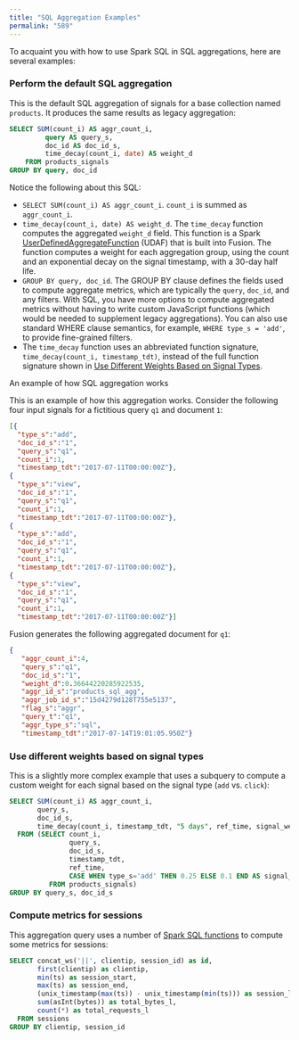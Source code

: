 ```yaml
---
title: "SQL Aggregation Examples"
permalink: "589"
---
```


To acquaint you with how to use Spark SQL in SQL aggregations, here are several examples:

### Perform the default SQL aggregation

This is the default SQL aggregation of signals for a base collection named `products`. It produces the same results as legacy aggregation:

```sql
SELECT SUM(count_i) AS aggr_count_i,
         query AS query_s,
         doc_id AS doc_id_s,
         time_decay(count_i, date) AS weight_d
    FROM products_signals
GROUP BY query, doc_id
```

Notice the following about this SQL:

* `SELECT SUM(count_i) AS aggr_count_i`. `count_i` is summed as `aggr_count_i`.
* `time_decay(count_i, date) AS weight_d`. The `time_decay` function computes the aggregated `weight_d` field. This function is a Spark [UserDefinedAggregateFunction](https://spark.apache.org/docs/latest/api/scala/index.html#org.apache.spark.sql.expressions.UserDefinedAggregateFunction) (UDAF) that is built into Fusion. The function computes a weight for each aggregation group, using the count and an exponential decay on the signal timestamp, with a 30-day half life.
* `GROUP BY query, doc_id`. The GROUP BY clause defines the fields used to compute aggregate metrics, which are typically the `query`, `doc_id`, and any filters. With SQL, you have more options to compute aggregated metrics without having to write custom JavaScript functions (which would be needed to supplement legacy aggregations). You can also use standard WHERE clause semantics, for example, `WHERE type_s = 'add'`, to provide fine-grained filters.
* The `time_decay` function uses an abbreviated function signature, `time_decay(count_i, timestamp_tdt)`, instead of the full function signature shown in [Use Different Weights Based on Signal Types](#use-different-weights-based-on-signal-types).

An example of how SQL aggregation works

This is an example of how this aggregation works. Consider the following four input signals for a fictitious query `q1` and document `1`:

```json
[{
  "type_s":"add",
  "doc_id_s":"1",
  "query_s":"q1",
  "count_i":1,
  "timestamp_tdt":"2017-07-11T00:00:00Z"},
{
  "type_s":"view",
  "doc_id_s":"1",
  "query_s":"q1",
  "count_i":1,
  "timestamp_tdt":"2017-07-11T00:00:00Z"},
{
  "type_s":"add",
  "doc_id_s":"1",
  "query_s":"q1",
  "count_i":1,
  "timestamp_tdt":"2017-07-11T00:00:00Z"},
{
  "type_s":"view",
  "doc_id_s":"1",
  "query_s":"q1",
  "count_i":1,
  "timestamp_tdt":"2017-07-11T00:00:00Z"}]
```

Fusion generates the following aggregated document for `q1`:

```json
{
   "aggr_count_i":4,
   "query_s":"q1",
   "doc_id_s":"1",
   "weight_d":0.36644220285922535,
   "aggr_id_s":"products_sql_agg",
   "aggr_job_id_s":"15d4279d128T755e5137",
   "flag_s":"aggr",
   "query_t":"q1",
   "aggr_type_s":"sql",
   "timestamp_tdt":"2017-07-14T19:01:05.950Z"}
```

### Use different weights based on signal types

This is a slightly more complex example that uses a subquery to compute a custom weight for each signal based on the signal type (`add` vs. `click`):

```sql
SELECT SUM(count_i) AS aggr_count_i,
       query_s,
       doc_id_s,
       time_decay(count_i, timestamp_tdt, "5 days", ref_time, signal_weight) AS weight_d
  FROM (SELECT count_i,
               query_s,
               doc_id_s,
               timestamp_tdt,
               ref_time,
               CASE WHEN type_s='add' THEN 0.25 ELSE 0.1 END AS signal_weight
          FROM products_signals)
GROUP BY query_s, doc_id_s
```

### Compute metrics for sessions

This aggregation query uses a number of [Spark SQL functions](https://spark.apache.org/docs/latest/api/scala/index.html#org.apache.spark.sql.functions$) to compute some metrics for sessions:

```sql
SELECT concat_ws('||', clientip, session_id) as id,
       first(clientip) as clientip,
       min(ts) as session_start,
       max(ts) as session_end,
       (unix_timestamp(max(ts)) - unix_timestamp(min(ts))) as session_len_secs_l,
       sum(asInt(bytes)) as total_bytes_l,
       count(*) as total_requests_l
  FROM sessions
GROUP BY clientip, session_id
```